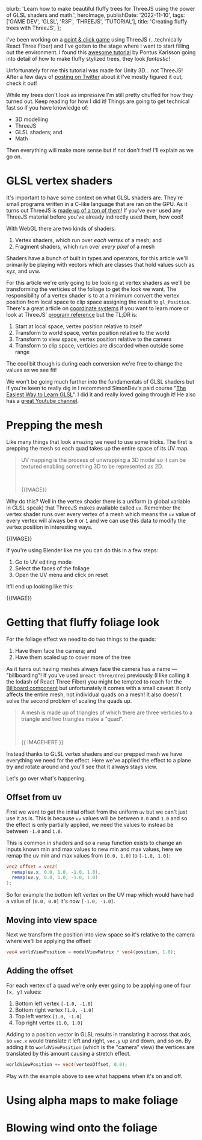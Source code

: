 
  blurb:
    'Learn how to make beautiful fluffy trees for ThreeJS using the power of GLSL shaders and math.',
  heroImage,
  publishDate: '2022-11-10',
  tags: ['GAME DEV', 'GLSL', 'R3F', 'THREEJS', 'TUTORIAL'],
  title: 'Creating fluffy trees with ThreeJS',
};

I've been working on a [point & click game](https://twitter.com/itsdouges/status/1583776108943904769?s=20&t=u20fJ2AtyC5wih8fVl20Yg) using ThreeJS (...technically React Three Fiber) and I've gotten to the stage where I want to start filling out the environment.
I found this [awesome tutorial](https://www.youtube.com/watch?v=iASMFba7GeI) by Pontus Karlsson going into detail of how to make fluffy stylized trees,
they look _fantastic_!

Unfortunately for me this tutorial was made for Unity 3D...
not ThreeJS!
After a few days of [posting on Twitter](https://twitter.com/itsdouges/status/1587314407520235520) about it I've mostly figured it out,
check it out!

<Complete />

While my trees don't look as impressive I'm still pretty chuffed for how they turned out.
Keep reading for how I did it!
Things are going to get technical fast so if you have knowledge of:

- 3D modelling
- ThreeJS
- GLSL shaders; and
- Math

Then everything will make more sense but if not don't fret!
I'll explain as we go on.

# GLSL vertex shaders

It's important to have some context on what GLSL shaders are.
They're small programs written in a C-like language that are ran on the GPU.
As it turns out ThreeJS is [made up of a ton of them](https://github.com/mrdoob/three.js/tree/da820c4dabc364c221571555c6f0b7034710b5d7/src/renderers/shaders)!
If you've ever used any ThreeJS material before you've already indirectly used them,
how cool!

With WebGL there are two kinds of shaders:

1. Vertex shaders, which run over _each vertex_ of a mesh; and
2. Fragment shaders, which run over _every pixel_ of a mesh

Shaders have a bunch of built in types and operators,
for this article we'll primarily be playing with vectors which are classes that hold values such as xyz,
and uvw.

For this article we're only going to be looking at vertex shaders as we'll be transforming the verticies of the foliage to get the look we want.
The responsibility of a vertex shader is to at a minimum convert the vertex position from local space to clip space assigning the result to `gl_Position`.
There's a great article on [coordinate systems](https://learnopengl.com/Getting-started/Coordinate-Systems) if you want to learn more or look at ThreeJS' [program reference](https://threejs.org/docs/index.html?q=program#api/en/renderers/webgl/WebGLProgram) but the TL;DR is:

1. Start at local space, vertex position relative to itself
1. Transform to world space, vertex position relative to the world
1. Transform to view space, vertex position relative to the camera
1. Transform to clip space, verticies are discarded when outside some range

The cool bit though is during each conversion we're free to change the values as we see fit!

We won't be going much further into the fundamentals of GLSL shaders but if you're keen to really dig in I recommend SimonDev's paid course "[The Easiest Way to Learn GLSL](https://simondev.teachable.com/p/glsl-shaders-from-scratch?coupon_code=EARLYBIRD2022)".
I did it and really loved going through it!
He also has a [great Youtube channel](https://www.youtube.com/channel/UCEwhtpXrg5MmwlH04ANpL8A).

# Prepping the mesh

Like many things that look amazing we need to use some tricks.
The first is prepping the mesh so each quad takes up the entire space of its UV map.

> UV mapping is the process of unwrapping a 3D model so it can be textured enabling something 3D to be represented as 2D.
>
> <br />
>
> {{IMAGE}}

Why do this?
Well in the vertex shader there is a uniform (a global variable in GLSL speak) that ThreeJS makes available called `uv`.
Remember the vertex shader runs over every vertex of a mesh which means the `uv` value of every vertex will always be `0` or `1` and we can use this data to modify the vertex position in interesting ways.

{{IMAGE}}

If you're using Blender like me you can do this in a few steps:

1. Go to UV editing mode
1. Select the faces of the foliage
1. Open the UV menu and click on reset

It'll end up looking like this:

{{IMAGE}}

# Getting that fluffy foliage look

For the foliage effect we need to do two things to the quads:

1. Have them face the camera; and
1. Have them scaled up to cover more of the tree

As it turns out having meshes always face the camera has a name —
"billboarding"!
If you've used `@react-three/drei` previously (I like calling it the lodash of React Three Fiber) you might be tempted to reach for the [Billboard component](https://github.com/pmndrs/drei#billboard) but unfortunately it comes with a small caveat: it only affects the entire mesh,
not individual quads on a mesh!
It also doesn't solve the second problem of scaling the quads up.

> A mesh is made up of triangles of which there are three verticies to a triangle and two triangles make a "quad".
>
> <br />
>
> {{ IMAGEHERE }}

Instead thanks to GLSL vertex shaders and our prepped mesh we have everything we need for the effect.
Here we've applied the effect to a plane try and rotate around and you'll see that it always stays view.

<Billboard />

Let's go over what's happening.

## Offset from uv

First we want to get the initial offset from the uniform `uv` but we can't just use it as is.
This is because `uv` values will be between `0.0` and `1.0` and so the effect is only partially applied,
we need the values to instead be between `-1.0` and `1.0`.

This is common in shaders and so a `remap` function exists to change an inputs known min and max values to new min and max values,
here we remap the uv min and max values from `[0.0, 1.0]` to `[-1.0, 1.0]`:

```glsl
vec2 offset = vec2(
  remap(uv.x, 0.0, 1.0, -1.0, 1.0),
  remap(uv.y, 0.0, 1.0, -1.0, 1.0)
);
```

So for example the bottom left vertex on the UV map which would have had a value of `[0.0, 0.0]` it's now `[-1.0, -1.0]`.

## Moving into view space

Next we transform the position into view space so it's relative to the camera where we'll be applying the offset:

```glsl
vec4 worldViewPosition = modelViewMatrix * vec4(position, 1.0);
```

## Adding the offset

For each vertex of a quad we're only ever going to be applying one of four `[x, y]` values:

1. Bottom left vertex `[-1.0, -1.0]`
1. Bottom right vertex `[1.0, -1.0]`
1. Top left vertex `[1.0, -1.0]`
1. Top right vertex `[1.0, 1.0]`

Adding to a position vector in GLSL results in translating it across that axis,
so `vec.x` would translate it left and right, `vec.y` up and down, and so on.
By adding it to `worldViewPosition` (which is the "camera" view) the vertices are translated by this amount causing a stretch effect.

```glsl
worldViewPosition += vec4(vertexOffset, 0.0);
```

Play with the example above to see what happens when it's on and off.

# Using alpha maps to make foliage

# Blowing wind onto the foliage
